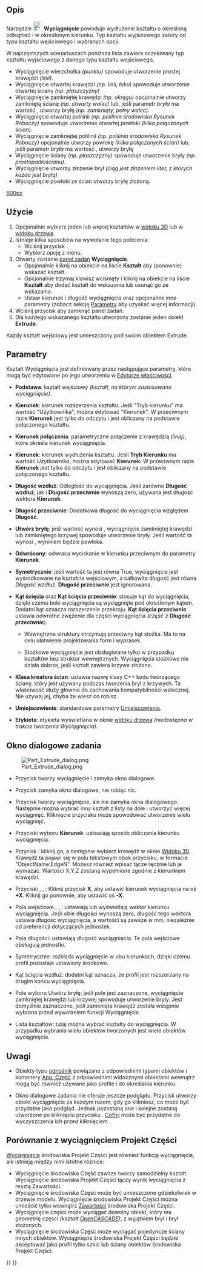 <languages/>
{{Docnav/pl
|[[Part_Builder/pl|Konstruktor kształtu]]
|[[Part_Revolve/pl|Obrót]]
|[[Part_Workbench/pl|środowisko pracy Część]]
|IconL=Part_Builder.svg
|IconR=Part_Revolve.svg
|IconC=Workbench_Part.svg
}}

{{GuiCommand/pl
|Name=Part Extrude
|Name/pl=Część: Wyciągnięcie
|MenuLocation=Część → Wyciągnięcie ...
|Workbenches=[[Part_Workbench/pl|Część]]
|SeeAlso=[[Draft_Trimex/pl|Przytnij]], [[PartDesign_Pad/pl|Wyciągnij]]
}}

<span id="Description"></span>
==Opis==

Narzędzie [[Image:Part_Extrude.svg|24px]] '''Wyciągnięcie''' powoduje wydłużenie kształtu o określoną odległość i w określonym kierunku. Typ kształtu wyjściowego zależy od typu kształtu wejściowego i wybranych opcji.

W najczęstszych scenariuszach poniższa lista zawiera oczekiwany typ kształtu wyjściowego z danego typu kształtu wejściowego, 
* Wyciągnięcie wierzchołka ''(punktu)'' spowoduje utworzenie prostej krawędzi ''(linii)''. 
* Wyciągnięcie otwartej krawędzi ''(np. linii, łuku)'' spowoduje utworzenie otwartej ściany ''(np. płaszczyzny)''  
* Wyciągnięcie zamkniętej krawędzi ''(np. okręgu)'' opcjonalnie utworzy zamkniętą ścianę ''(np. otwarty walec)'' lub, jeśli parametr ''bryła'' ma wartość {{true/pl}}, utworzy bryłę ''(np. zamknięty, pełny walec)''. 
* Wyciągnięcie otwartej polilinii ''(np. polilinia środowiska Rysunek Roboczy)'' spowoduje utworzenie otwartej powłoki ''(kilka połączonych ścian)''.  
* Wyciągnięcie zamkniętej polilinii ''(np. polilinia środowiska Rysunek Roboczy)'' opcjonalnie utworzy powłokę ''(kilka połączonych ścian)'' lub, jeśli parametr ''bryła'' ma wartość {{true/pl}}, utworzy bryłę 
* Wyciągnięcie ściany ''(np. płaszczyzny)'' spowoduje utworzenie bryły ''(np. prostopadłościanu)''.
* Wyciągnięcie {{Button|[[File:Draft_ShapeString.svg|16px]] [[Draft_ShapeString/pl|Kształtu z tekstu]]}} utworzy złożenie brył ''(ciąg jest złożeniem liter, z których każda jest bryłą)''
* Wyciągnięcie powłoki ze ścian {{true/pl}} utworzy bryłę złożoną.

[[image:Part_Extrude_demo.png|600px]]
{{Caption|Przykłady wyciągnięcia}}

<span id="Usage"></span>
==Użycie==

# Opcjonalnie wybierz jeden lub więcej kształtów w [[3D_view/pl|widoku 3D]] lub w [[Tree_view/pl|widoku drzewa]].
# Istnieje kilka sposobów na wywołanie tego polecenia:
#* Wciśnij przycisk {{Button|[[Image:Part_Extrude.svg|16px]] [[Part_Extrude/pl|Wyciągnięcie]]}}.
#* Wybierz opcję {{MenuCommand|Część → [[Image:Part_Extrude.svg|16px]] Wyciągnięcie...}} z menu.
# Otwarty zostanie [[Task_panel/pl|panel zadań]] '''Wyciągnięcie'''.
#* Opcjonalnie kliknij na obiekcie na liście '''Kształt''' aby (ponownie) wskazać kształt.
#* Opcjonalnie trzymaj klawisz {{KEY|Shift}} wciśnięty i kliknij na obiekcie na liście '''Kształt''' aby dodać kształt do wskazania lub usunąć go ze wskazania.
#* Ustaw kierunek i długość wyciągnięcia oraz opcjonalnie inne parametry (zobacz sekcję [[#Parametry|Parametry]] aby uzyskać więcej informacji).
# Wciśnij przycisk {{Button|OK}} aby zamknąć panel zadań.
# Dla każdego wskazanego kształtu utworzony zostanie jeden obiekt '''Extrude'''.

Każdy kształt wejściowy jest umieszczony pod swoim obiektem Extrude.

<span id="Parameters"></span>
==Parametry==

Kształt Wyciągnięcia jest definiowany przez następujące parametry, które mogą być edytowane po jego utworzeniu w [[Property_editor/pl|Edytorze właściwości]].  

*'''Podstawa''': kształt wejściowy ''(kształt, na którym zastosowano wyciągnięcie)''.

*'''Kierunek''': kierunek rozszerzenia kształtu. Jeśli "Tryb kierunku" ma wartość "Użytkownika", można edytować "Kierunek". W przeciwnym razie '''Kierunek''' jest tylko do odczytu i jest obliczany na podstawie połączonego kształtu.

*'''Kierunek połączenia''': parametryczne połączenie z krawędzią ''(linią)'', które określa kierunek wyciągnięcia.

*'''Kierunek''': kierunek wydłużenia kształtu. Jeśli '''Tryb Kierunku''' ma wartość ''Użytkownika'', można edytować '''Kierunek'''. W przeciwnym razie '''Kierunek''' jest tylko do odczytu i jest obliczany na podstawie połączonego kształtu.

*'''Długość wzdłuż''': Odległość do wyciągnięcia. Jeśli zarówno '''Długość wzdłuż''', jak i '''Długość przeciwnie''' wynoszą zero, używana jest długość wektora '''Kierunek'''.

*'''Długość przeciwnie''': Dodatkowa długość do wyciągnięcia względem '''Długość'''.

*'''Utwórz bryłę''': jeśli wartość wynosi {{True/pl}}, wyciągnięcie zamkniętej krawędzi lub zamkniętego krzywej spowoduje utworzenie bryły. Jeśli wartość ta wynosi {{False/pl}}, wynikiem będzie powłoka.

*'''Odwrócony''': odwraca wyciskanie w kierunku przeciwnym do parametry '''Kierunek'''.

* '''Symetrycznie''': jeśli wartość ta jest równa True, wyciągnięcie jest wyśrodkowane na kształcie wejściowym, a całkowita długość jest równa ''Długość wzdłuż''. '''Długość przeciwnie''' jest ignorowana.

*'''Kąt ścięcia''' oraz '''Kąt ścięcia przeciwnie''': stosuje kąt do wyciągnięcia, dzięki czemu boki wyciągnięcia są wyciągnięte pod określonym kątem. Dodatni kąt oznacza rozszerzenie przekroju. '''Kąt ścięcia przeciwnie''' ustawia odwrotne zwężenie dla części wyciągnięcia ''(część z '''Długość przeciwnie''')''.
**{{Version/pl|0.20}} Wewnętrzne struktury otrzymują przeciwny kąt stożka. Ma to na celu ułatwienie projektowania form i wyprasek.
**{{VersionMinus/pl|0.19}} Stożkowe wyciągnięcie jest obsługiwane tylko w przypadku kształtów bez struktur wewnętrznych. Wyciągnięcia stożkowe nie działa dobrze, jeśli kształt zawiera krzywe złożone. 

* '''Klasa kreatora ścian''': ustawia nazwę klasy C++ kodu tworzącego ściany, który jest używany podczas tworzenia brył z krzywych. Ta właściwość służy głównie do zachowania kompatybilności wstecznej. Nie używaj jej, chyba że wiesz co robisz.

* '''Umiejscowienie''': standardowe parametry [[Placement/pl|Umiejscowienia]].

*'''Etykieta''': etykieta wyświetlana w oknie [[Tree_view/pl|widoku drzewa]] ''(niedostępna w trakcie tworzenia Wyciągnięcia)''.

<span id="Task_dialog"></span>
==Okno dialogowe zadania==

[[Image:Part_Extrude_dialog.png|thumb|right]]

* Przycisk {{Button|OK}} tworzy wyciągnięcie i zamyka okno dialogowe.

* Przycisk {{Button|Zamknij}} zamyka okno dialogowe, nie robiąc nic.

* Przycisk {{Button|Zastosuj}} tworzy wyciągnięcie, ale nie zamyka okna dialogowego. Następnie można wybrać inny kształt z listy na dole i utworzyć więcej wyciągnięć. Kliknięcie przycisku {{Button|Zastosuj}} może spowodować utworzenie wielu wyciągnięć.

* Przyciski wyboru '''Kierunek''': ustawiają sposób obliczania kierunku wyciągnięcia. 

* Przycisk {{Button|Wybierz}}: kliknij go, a następnie wybierz krawędź w oknie [[3D_view/pl|Widoku 3D]]. Krawędź ta pojawi się w polu tekstowym obok przycisku, w formacie "ObjectName:EdgeN". Możesz również wpisać łącze ręcznie lub je wymazać. Wartości X,Y,Z zostaną wypełnione zgodnie z kierunkiem krawędzi.

* Przyciski {{Button|X}}, {{Button|Y}}, {{Button|Z}}: Kliknij przycisk '''X''', aby ustawić kierunek wyciągnięcia na oś '''+X'''. Kliknij go ponownie, aby ustawić oś '''-X'''. 

* Pola wejściowe {{Button|X}}, {{Button|Y}}, {{Button|Z}}: ustawiają lub wyświetlają wektor kierunku wyciągnięcia. Jeśli obie długości wynoszą zero, długość tego wektora ustawia długość wyciągnięcia, a wartości są zawsze w mm, niezależnie od preferencji dotyczących jednostek.

* Pola długości: ustawiają długość wyciągnięcia. Te pola wejściowe obsługują jednostki.

* Symetrycznie: rozkłada wyciągnięcie w obu kierunkach, dzięki czemu profil pozostaje ustawiony środkowo.

* Kąt ścięcia wzdłuż: dodatni kąt oznacza, że profil jest rozszerzany na drugim końcu wyciągnięcia.

* Pole wyboru Utwórz bryłę: jeśli pole jest zaznaczone, wyciągnięcie zamkniętej krawędzi lub krzywej spowoduje utworzenie bryły. Jest domyślnie zaznaczone, jeśli zamknięta krawędź została wstępnie wybrana przed wywołaniem funkcji Wyciągnięcia.

* Lista kształtów: tutaj można wybrać kształty do wyciągnięcia. W przypadku wybrania wielu obiektów tworzonych jest wiele obiektów wyciągnięcia.

<span id="Notes"></span>
==Uwagi==

* Obiekty typu [[App_Link/pl|odnośnik]] powiązane z odpowiednimi typami obiektów i kontenery [[App_Part/pl|App: Część]] z odpowiednimi widocznymi obiektami wewnątrz mogą być również używane jako profile i do określania kierunku. {{Version/pl|0.20}}

* Okno dialogowe zadania nie oferuje jeszcze podglądu. Przycisk {{Button|Zastosuj}} utworzy obiekt wyciągnięcia za każdym razem, gdy go klikniesz, co może być przydatne jako podgląd. Jednak pozostaną one i kolejne zostaną utworzone po kliknięciu przycisku {{Button|OK}}. [[Std_Undo/pl|Cofnij]] może być przydatne do wyczyszczenia ich przed kliknięciem {{Button|OK}}.

<span id="Comparison_with_PartDesign_Pad"></span>
==Porównanie z wyciągnięciem Projekt Części==

[[PartDesign_Pad/pl|Wyciągnięcie]] środowiska Projekt Części jest również funkcją wyciągnięcia, ale istnieją między nimi istotne różnice:

* Wyciągnięcie środowiska Część zawsze tworzy samodzielny kształt. Wyciągnięcie środowiska Projekt Części łączy wynik wyciągnięcia z resztą Zawartości.
* Wyciągnięcie środowiska Część może być umieszczone gdziekolwiek w drzewie modelu. Wyciągnięcie środowiska Projekt Części można umieścić tylko wewnątrz [[PartDesign_Body/pl|Zawartości]] środowiska Projekt Części.
* Wyciągnięcie części może wyciągać dowolny obiekt, który ma geometrię części ''(kształt [[OpenCASCADE/pl|OpenCASCADE]])'', z wyjątkiem brył i brył złożonych.
* Wyciągnięcie środowiska Część może wyciągać pojedyncze ściany innych obiektów. Wyciągnięcie środowiska Projekt Części będzie akceptować jako profil tylko szkic lub ściany obiektów środowiska Projekt Części.


{{Docnav/pl
|[[Part_Builder/pl|Konstruktor kształtu]]
|[[Part_Revolve/pl|Obrót]]
|[[Part_Workbench/pl|środowisko pracy Część]]
|IconL=Part_Builder.svg
|IconR=Part_Revolve.svg
|IconC=Workbench_Part.svg
}}

{{Part_Tools_navi{{#translation:}}}}
{{Userdocnavi{{#translation:}}}}